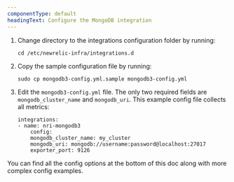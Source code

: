 ```yaml
---
componentType: default
headingText: Configure the MongoDB integration
---
```


1. Change directory to the integrations configuration folder by running:

    ```shell
    cd /etc/newrelic-infra/integrations.d
    ```

2. Copy the sample configuration file by running:

    ```shell
    sudo cp mongodb3-config.yml.sample mongodb3-config.yml
    ```

3. Edit the `mongodb3-config.yml` file. The only two required fields are `mongodb_cluster_name` and `mongodb_uri`. This example config file collects all metrics:

    ```
    integrations:
    - name: nri-mongodb3
        config:
        mongodb_cluster_name: my_cluster
        mongodb_uri: mongodb://username:password@localhost:27017
        exporter_port: 9126
    ```

You can find all the config options at the bottom of this doc along with more complex config examples.
